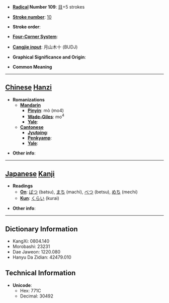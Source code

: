 * '''[[Wiktionary:Chinese radical index| Radical]] Number 109''': [[Wiktionary:Chinese radical index 目|目]]+5 strokes

* '''[[Wiktionary:Chinese total strokes index|Stroke number]]''': [[Wiktionary:Chinese total strokes index 10|10]]

* '''Stroke order''': 

* '''[[Wiktionary:Chinese four corner index|Four-Corner System]]''': 

* '''[[Wiktionary:Chinese Cangjie index|Cangjie input]]''': 月山木十 (BUDJ)

* '''Graphical Significance and Origin''': 

* '''Common Meaning'''

----

== [[Chinese]] [[Hanzi]] ==

* '''Romanizations'''
** '''[[Mandarin]]'''
*** '''[[Pinyin]]''': mò (mo4)
*** '''[[Wade-Giles]]''': mo<sup>4</sup>
*** '''[[Yale]]''': 
** '''[[Cantonese]]'''
*** '''[[Jyutping]]''':
*** '''[[Penkyamp]]''': 
*** '''[[Yale]]''': 

* '''Other info''': 

----

== [[Japanese]] [[Kanji]] ==

* '''Readings'''
** '''[[On]]''': [[ばつ]] (batsu), [[まち]] (machi), [[べつ]] (betsu), [[めち]] (mechi)
** '''[[Kun]]''': [[くらい]] (kurai)

* '''Other info''':  

----

== Dictionary Information ==

* KangXi: 0804.140
* Morobashi: 23231
* Dae Jaweon: 1220.080
* Hanyu Da Zidian: 42479.010

== Technical Information ==

* '''Unicode''':
** Hex: 771C
** Decimal: 30492